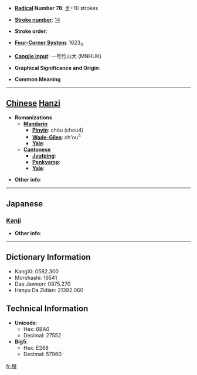 * '''[[Wiktionary:Chinese radical index| Radical]] Number 78''': [[Wiktionary:Chinese radical index 歹|歹]]+10 strokes

* '''[[Wiktionary:Chinese total strokes index|Stroke number]]''': [[Wiktionary:Chinese total strokes index 14|14]]

* '''Stroke order''': 

* '''[[Wiktionary:Chinese four corner index|Four-Corner System]]''': 1623<sub>4</sub>

* '''[[Wiktionary:Chinese Cangjie index|Cangjie input]]''': 一弓竹山大 (MNHUK)

* '''Graphical Significance and Origin''': 

* '''Common Meaning'''

----

== [[Chinese]] [[Hanzi]] ==

* '''Romanizations'''
** '''[[Mandarin]]'''
*** '''[[Pinyin]]''': chòu (chou4)
*** '''[[Wade-Giles]]''': ch'ou<sup>4</sup>
*** '''[[Yale]]''': 
** '''[[Cantonese]]'''
*** '''[[Jyutping]]''':
*** '''[[Penkyamp]]''': 
*** '''[[Yale]]''': 

* '''Other info''': 

----

==Japanese==
===[[Kanji]]===
{{kanji|on readings=[[しゅう]] (shū), [[しゅ]] (shu), [[きゅう]] (kyū), [[く]] (ku)
|kun readings=[[におい]] (nioi)
}}

* '''Other info''':  

----

== Dictionary Information ==

* KangXi: 0582.300
* Morohashi: 16541
* Dae Jaweon: 0975.270
* Hanyu Da Zidian: 21392.060

== Technical Information ==

* '''Unicode''':
** Hex: 6BA0
** Decimal: 27552
* '''Big5''':
** Hex: E268
** Decimal: 57960

[[fr:殠]]